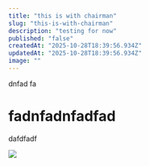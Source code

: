 ```yaml
---
title: "this is with chairman"
slug: "this-is-with-chairman"
description: "testing for now"
published: "false"
createdAt: "2025-10-28T18:39:56.934Z"
updatedAt: "2025-10-28T18:39:56.934Z"
image: ""
---
```


dnfad fa 

# fadnfadnfadfad

dafdfadf 

![](https://wqjxt2y032.ufs.sh/f/4YMJefoXgf3PlDUpPGckMHlJydAso0jtwcYfbxim1v9L4DZS)
